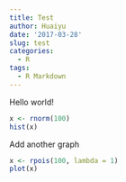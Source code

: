 ```yaml
---
title: Test
author: Huaiyu
date: '2017-03-28'
slug: test
categories:
  - R
tags:
  - R Markdown
---
```


Hello world!

```r
x <- rnorm(100)
hist(x)
```

Add another graph

```r
x <- rpois(100, lambda = 1)
plot(x)
```

